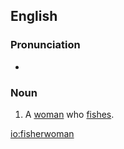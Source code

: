==English==

===Pronunciation===
* {{a|UK}} {{IPA|/ˈfɪʃəˌwʊmən/}}

===Noun===
{{en-noun|fisherwomen}}

# A [[woman]] who [[fish#Verb|fishes]].

[[io:fisherwoman]]
